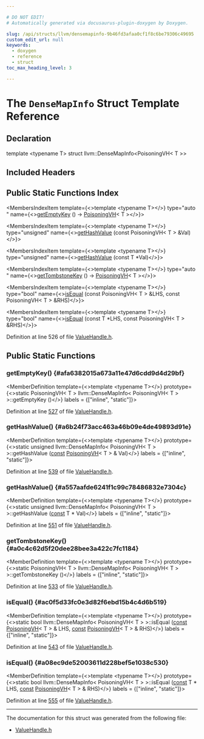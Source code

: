 ```yaml
---

# DO NOT EDIT!
# Automatically generated via docusaurus-plugin-doxygen by Doxygen.

slug: /api/structs/llvm/densemapinfo-9b46fd3afaa0cf1f8c6be79306c49695
custom_edit_url: null
keywords:
  - doxygen
  - reference
  - struct
toc_max_heading_level: 3

---
```





# The `DenseMapInfo` Struct Template Reference

<DoxygenPage pluginConfig={pluginConfig}>



## Declaration

<CodeBlock>template &lt;typename T&gt;
struct llvm::DenseMapInfo&lt;PoisoningVH&lt; T &gt;&gt;</CodeBlock>

## Included Headers

<IncludesList>
<IncludesListItem
  filePath="llvm/IR/ValueHandle.h"
  permalink="/docs/api/files/include/include/llvm/include/llvm/ir/valuehandle-h"
  isLocal="true" />
</IncludesList>

## Public Static Functions Index

<MembersIndex>

<MembersIndexItem
  template={<>template &lt;typename T&gt;</>}
  type="auto "
  name={<><a href="#afa6382015a673a11e47d6cdd9d4d29bf">getEmptyKey</a> () -&gt; <a href="/docs/api/classes/llvm/poisoningvh">PoisoningVH</a>&lt; T &gt;</>}>
</MembersIndexItem>

<MembersIndexItem
  template={<>template &lt;typename T&gt;</>}
  type="unsigned"
  name={<><a href="#a6b24f73acc463a46b09e4de49893d91e">getHashValue</a> (const PoisoningVH&lt; T &gt; &amp;Val)</>}>
</MembersIndexItem>

<MembersIndexItem
  template={<>template &lt;typename T&gt;</>}
  type="unsigned"
  name={<><a href="#a557aafde6241f1c99c78486832e7304c">getHashValue</a> (const T &#42;Val)</>}>
</MembersIndexItem>

<MembersIndexItem
  template={<>template &lt;typename T&gt;</>}
  type="auto "
  name={<><a href="#a0c4c62d5f20dee28bee3a422c7fc1184">getTombstoneKey</a> () -&gt; <a href="/docs/api/classes/llvm/poisoningvh">PoisoningVH</a>&lt; T &gt;</>}>
</MembersIndexItem>

<MembersIndexItem
  template={<>template &lt;typename T&gt;</>}
  type="bool"
  name={<><a href="#ac0f5d33fc0e3d82f6ebd15b4c4d6b519">isEqual</a> (const PoisoningVH&lt; T &gt; &amp;LHS, const PoisoningVH&lt; T &gt; &amp;RHS)</>}>
</MembersIndexItem>

<MembersIndexItem
  template={<>template &lt;typename T&gt;</>}
  type="bool"
  name={<><a href="#a08ec9de52003611d228bef5e1038c530">isEqual</a> (const T &#42;LHS, const PoisoningVH&lt; T &gt; &amp;RHS)</>}>
</MembersIndexItem>

</MembersIndex>


Definition at line 526 of file <a href="/docs/api/files/include/include/llvm/include/llvm/ir/valuehandle-h">ValueHandle.h</a>.

<SectionDefinition>

## Public Static Functions

### getEmptyKey() {#afa6382015a673a11e47d6cdd9d4d29bf}

<MemberDefinition
  template={<>template &lt;typename T&gt;</>}
  prototype={<>static PoisoningVH&lt; T &gt; llvm::DenseMapInfo&lt; PoisoningVH&lt; T &gt; &gt;::getEmptyKey ()</>}
  labels = {["inline", "static"]}>

Definition at line <a href="/docs/api/files/include/include/llvm/include/llvm/ir/valuehandle-h/#l00527">527</a> of file <a href="/docs/api/files/include/include/llvm/include/llvm/ir/valuehandle-h">ValueHandle.h</a>.
</MemberDefinition>

### getHashValue() {#a6b24f73acc463a46b09e4de49893d91e}

<MemberDefinition
  template={<>template &lt;typename T&gt;</>}
  prototype={<>static unsigned llvm::DenseMapInfo&lt; PoisoningVH&lt; T &gt; &gt;::getHashValue (<a href="/docs/api/files/lib/lib/target/lib/target/aarch64/aarch64promoteconstant-cpp/#a90f8350fecae261c25be85d38b451bff">const</a> <a href="/docs/api/classes/llvm/poisoningvh">PoisoningVH</a>&lt; T &gt; &amp; Val)</>}
  labels = {["inline", "static"]}>

Definition at line <a href="/docs/api/files/include/include/llvm/include/llvm/ir/valuehandle-h/#l00539">539</a> of file <a href="/docs/api/files/include/include/llvm/include/llvm/ir/valuehandle-h">ValueHandle.h</a>.
</MemberDefinition>

### getHashValue() {#a557aafde6241f1c99c78486832e7304c}

<MemberDefinition
  template={<>template &lt;typename T&gt;</>}
  prototype={<>static unsigned llvm::DenseMapInfo&lt; PoisoningVH&lt; T &gt; &gt;::getHashValue (<a href="/docs/api/files/lib/lib/target/lib/target/aarch64/aarch64promoteconstant-cpp/#a90f8350fecae261c25be85d38b451bff">const</a> T &#42; Val)</>}
  labels = {["inline", "static"]}>

Definition at line <a href="/docs/api/files/include/include/llvm/include/llvm/ir/valuehandle-h/#l00551">551</a> of file <a href="/docs/api/files/include/include/llvm/include/llvm/ir/valuehandle-h">ValueHandle.h</a>.
</MemberDefinition>

### getTombstoneKey() {#a0c4c62d5f20dee28bee3a422c7fc1184}

<MemberDefinition
  template={<>template &lt;typename T&gt;</>}
  prototype={<>static PoisoningVH&lt; T &gt; llvm::DenseMapInfo&lt; PoisoningVH&lt; T &gt; &gt;::getTombstoneKey ()</>}
  labels = {["inline", "static"]}>

Definition at line <a href="/docs/api/files/include/include/llvm/include/llvm/ir/valuehandle-h/#l00533">533</a> of file <a href="/docs/api/files/include/include/llvm/include/llvm/ir/valuehandle-h">ValueHandle.h</a>.
</MemberDefinition>

### isEqual() {#ac0f5d33fc0e3d82f6ebd15b4c4d6b519}

<MemberDefinition
  template={<>template &lt;typename T&gt;</>}
  prototype={<>static bool llvm::DenseMapInfo&lt; PoisoningVH&lt; T &gt; &gt;::isEqual (<a href="/docs/api/files/lib/lib/target/lib/target/aarch64/aarch64promoteconstant-cpp/#a90f8350fecae261c25be85d38b451bff">const</a> <a href="/docs/api/classes/llvm/poisoningvh">PoisoningVH</a>&lt; T &gt; &amp; LHS, <a href="/docs/api/files/lib/lib/target/lib/target/aarch64/aarch64promoteconstant-cpp/#a90f8350fecae261c25be85d38b451bff">const</a> <a href="/docs/api/classes/llvm/poisoningvh">PoisoningVH</a>&lt; T &gt; &amp; RHS)</>}
  labels = {["inline", "static"]}>

Definition at line <a href="/docs/api/files/include/include/llvm/include/llvm/ir/valuehandle-h/#l00543">543</a> of file <a href="/docs/api/files/include/include/llvm/include/llvm/ir/valuehandle-h">ValueHandle.h</a>.
</MemberDefinition>

### isEqual() {#a08ec9de52003611d228bef5e1038c530}

<MemberDefinition
  template={<>template &lt;typename T&gt;</>}
  prototype={<>static bool llvm::DenseMapInfo&lt; PoisoningVH&lt; T &gt; &gt;::isEqual (<a href="/docs/api/files/lib/lib/target/lib/target/aarch64/aarch64promoteconstant-cpp/#a90f8350fecae261c25be85d38b451bff">const</a> T &#42; LHS, <a href="/docs/api/files/lib/lib/target/lib/target/aarch64/aarch64promoteconstant-cpp/#a90f8350fecae261c25be85d38b451bff">const</a> <a href="/docs/api/classes/llvm/poisoningvh">PoisoningVH</a>&lt; T &gt; &amp; RHS)</>}
  labels = {["inline", "static"]}>

Definition at line <a href="/docs/api/files/include/include/llvm/include/llvm/ir/valuehandle-h/#l00555">555</a> of file <a href="/docs/api/files/include/include/llvm/include/llvm/ir/valuehandle-h">ValueHandle.h</a>.
</MemberDefinition>

</SectionDefinition>

<hr/>

The documentation for this struct was generated from the following file:

<ul>
<li><a href="/docs/api/files/include/include/llvm/include/llvm/ir/valuehandle-h">ValueHandle.h</a></li>
</ul>

</DoxygenPage>
